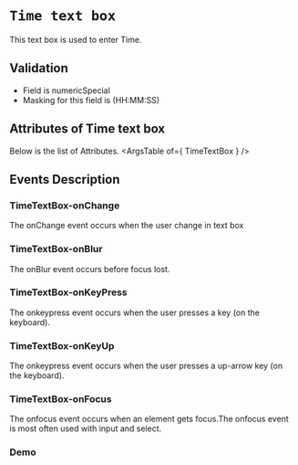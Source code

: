 <!-- Custom-MDX-Documentation.mdx -->

# `Time text box`

This text box is used to enter Time.

## Validation 
- Field is numericSpecial
- Masking for this field is (HH:MM:SS)

## Attributes of Time text box
Below is the list of Attributes.
<ArgsTable of={ TimeTextBox } /> 

## Events Description

### TimeTextBox-onChange

The onChange event occurs when the user change in text box

### TimeTextBox-onBlur

The onBlur event occurs before focus lost.

### TimeTextBox-onKeyPress

The onkeypress event occurs when the user presses a key (on the keyboard).

### TimeTextBox-onKeyUp

The onkeypress event occurs when the user presses a up-arrow key (on the keyboard).

### TimeTextBox-onFocus

The onfocus event occurs when an element gets focus.The onfocus event is most often used with input and select.
### Demo

<Canvas>
<Story id="timetextbox--primary" />
</Canvas>

 